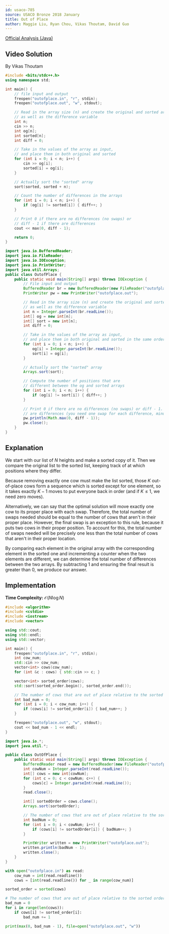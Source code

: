 ```yaml
---
id: usaco-785
source: USACO Bronze 2018 January
title: Out of Place
author: Maggie Liu, Ryan Chou, Vikas Thoutam, David Guo
---
```


[Official Analysis (Java)](http://www.usaco.org/current/data/sol_outofplace_bronze_jan18.html)

## Video Solution

By Vikas Thoutam

<YouTube id="FaoAL7Prc6o" />

<Spoiler title="Video Solution Code">
<LanguageSection>
<CPPSection>

```cpp
#include <bits/stdc++.h>
using namespace std;

int main() {
	// file input and output
	freopen("outofplace.in", "r", stdin);
	freopen("outofplace.out", "w", stdout);

	// Read in the array size (n) and create the original and sorted arrays,
	// as well as the difference variable
	int n;
	cin >> n;
	int og[n];
	int sorted[n];
	int diff = 0;

	// Take in the values of the array as input,
	// and place them in both original and sorted
	for (int i = 0; i < n; i++) {
		cin >> og[i];
		sorted[i] = og[i];
	}

	// Actually sort the "sorted" array
	sort(sorted, sorted + n);

	// Count the number of differences in the arrays
	for (int i = 0; i < n; i++) {
		if (og[i] != sorted[i]) { diff++; }
	}

	// Print 0 if there are no differences (no swaps) or
	// diff - 1 if there are differences
	cout << max(0, diff - 1);

	return 0;
}
```

</CPPSection>
<JavaSection>

```java
import java.io.BufferedReader;
import java.io.FileReader;
import java.io.IOException;
import java.io.PrintWriter;
import java.util.Arrays;
public class OutofPlace {
	public static void main(String[] args) throws IOException {
		// File input and output
		BufferedReader br = new BufferedReader(new FileReader("outofplace.in"));
		PrintWriter pw = new PrintWriter("outofplace.out");

		// Read in the array size (n) and create the original and sorted arrays,
		// as well as the difference variable
		int n = Integer.parseInt(br.readLine());
		int[] og = new int[n];
		int[] sort = new int[n];
		int diff = 0;

		// Take in the values of the array as input,
		// and place them in both original and sorted in the same order
		for (int i = 0; i < n; i++) {
			og[i] = Integer.parseInt(br.readLine());
			sort[i] = og[i];
		}

		// Actually sort the "sorted" array
		Arrays.sort(sort);

		// Compute the number of positions that are
		// different between the og and sorted arrays
		for (int i = 0; i < n; i++) {
			if (og[i] != sort[i]) { diff++; }
		}

		// Print 0 if there are no differences (no swaps) or diff - 1. If there
		// are differences (you need one swap for each difference, minus 1)
		pw.println(Math.max(0, diff - 1));
		pw.close();
	}
}
```

</JavaSection>
</LanguageSection>
</Spoiler>

## Explanation

We start with our list of $N$ heights and make a sorted copy of it.
Then we compare the original list to the sorted list, keeping track of at which positions where they differ.

Because removing exactly one cow must make the list sorted,
those $K$ out-of-place cows form a sequence which is sorted except for one element,
so it takes exactly $K-1$ moves to put everyone back in order (and if $K \le 1$, we need zero moves).

Alternatively, we can say that the optimal solution will move exactly one cow to its proper place with each swap.
Therefore, the total number of swaps needed should be equal to the number of cows that aren't in their proper place.
However, the final swap is an exception to this rule, because it puts two cows in their proper position.
To account for this, the total number of swaps needed will be precisely one less than the total number of cows
that aren't in their proper location.

By comparing each element in the original array with the corresponding element in the sorted one
and incrementing a counter when the two elements are different, we can determine the
total number of differences between the two arrays. By subtracting 1 and ensuring the final result is greater than 0,
we produce our answer.

## Implementation

**Time Complexity:** $\mathcal{O}(N\log{N})$

<LanguageSection>
<CPPSection>

```cpp
#include <algorithm>
#include <cstdio>
#include <iostream>
#include <vector>

using std::cout;
using std::endl;
using std::vector;

int main() {
	freopen("outofplace.in", "r", stdin);
	int cow_num;
	std::cin >> cow_num;
	vector<int> cows(cow_num);
	for (int &c : cows) { std::cin >> c; }

	vector<int> sorted_order(cows);
	std::sort(sorted_order.begin(), sorted_order.end());

	// The number of cows that are out of place relative to the sorted order
	int bad_num = 0;
	for (int i = 0; i < cow_num; i++) {
		if (cows[i] != sorted_order[i]) { bad_num++; }
	}

	freopen("outofplace.out", "w", stdout);
	cout << bad_num - 1 << endl;
}
```

</CPPSection>
<JavaSection>

```java
import java.io.*;
import java.util.*;

public class OutOfPlace {
	public static void main(String[] args) throws IOException {
		BufferedReader read = new BufferedReader(new FileReader("outofplace.in"));
		int cowNum = Integer.parseInt(read.readLine());
		int[] cows = new int[cowNum];
		for (int c = 0; c < cowNum; c++) {
			cows[c] = Integer.parseInt(read.readLine());
		}
		read.close();

		int[] sortedOrder = cows.clone();
		Arrays.sort(sortedOrder);

		// The number of cows that are out of place relative to the sorted order
		int badNum = 0;
		for (int i = 0; i < cowNum; i++) {
			if (cows[i] != sortedOrder[i]) { badNum++; }
		}

		PrintWriter written = new PrintWriter("outofplace.out");
		written.println(badNum - 1);
		written.close();
	}
}
```

</JavaSection>
<PySection>

```py
with open("outofplace.in") as read:
	cow_num = int(read.readline())
	cows = [int(read.readline()) for _ in range(cow_num)]

sorted_order = sorted(cows)

# The number of cows that are out of place relative to the sorted order
bad_num = 0
for i in range(len(cows)):
	if cows[i] != sorted_order[i]:
		bad_num += 1

print(max(0, bad_num - 1), file=open("outofplace.out", "w"))
```

</PySection>
</LanguageSection>
